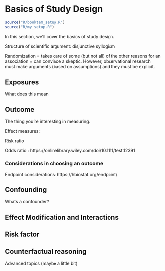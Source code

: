 # Basics of Study Design {#sec-study_design}

```r
source("R/booktem_setup.R")
source("R/my_setup.R")
```

In this section, we'll cover the basics of study design. 



Structure of scientific argument: disjunctive syllogism


Randomization = takes care of some (but not all) of the other reasons for an association = can convince a skeptic. However, observational research must make arguments (based on assumptions) and they must be explicit. 


## Exposures

What does this mean

## Outcome

The thing you're interesting in measuring. 

Effect measures: 

Risk ratio

Odds ratio : https://onlinelibrary.wiley.com/doi/10.1111/test.12391 



### Considerations in choosing an outcome


Endpoint considerations: 
https://hbiostat.org/endpoint/ 



## Confounding
Whats a confounder? 


## Effect Modification and Interactions


## Risk factor


## Counterfactual reasoning

Advanced topics (maybe a little bit)

